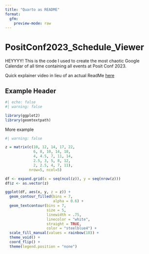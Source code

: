 ```yaml
---
title: "Quarto as README"
format: 
  gfm:
    preview-mode: raw
---
```


# PositConf2023_Schedule_Viewer

HEYYYY! This is the code I used to create the most chaotic Google Calendar of all time containing all events at Posit Conf 2023. 

Quick explainer video in lieu of an actual ReadMe [here](https://youtu.be/XzHaBQR4DB0)  



## Example Header

```r
#| echo: false
#| warning: false

library(ggplot2)
library(geomtextpath)
```

More example

```r
#| warning: false

z = matrix(c(10, 12, 14, 17, 22,
             6, 8, 10, 14, 18,
             4, 4.5, 7, 11, 14,
             2.5, 3, 5, 8, 12,
             2, 2.5, 4, 7, 11),
           nrow=5, ncol=5)

df <- expand.grid(x = seq(ncol(z)), y = seq(nrow(z)))
df$z <- as.vector(z)

ggplot(df, aes(x, y, z = z)) +
  geom_contour_filled(bins = 7, 
                      alpha = 0.6) +
  geom_textcontour(bins = 7, 
                   size = 5,
                   linewidth = .75,
                   linecolor = "white",
                   straight = TRUE, 
                   color = "steelblue4") +
  scale_fill_manual(values = rainbow(10)) +
  theme_void() +
  coord_flip() +
  theme(legend.position = "none")
```

